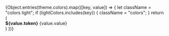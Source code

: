 
<Meta title="Docs/Colors" />

<style>
  {`
    .colors {
      width: 100%;
      padding: 2rem;
    }

    .colors div {
      display: flex;
      justify-content: space-between;
    }

    .colors div strong, span {
      font-size: .875rem;
    }

    .light {
      color: #FFFFFF;
    }
  `}
</style>


<ColorPallete>
  {Object.entries(theme.colors).map(([key, value]) => {
    let className = "colors light";
    if (lightColors.includes(key)) {
      className = "colors";
    }
    return (
      <div key={key} className={className} style={{background: `${value.value}`}}>
        <div>
          <strong>${value.token}</strong>
          <span>{value.value}</span>
        </div>
      </div>
    )
  })}
</ColorPallete>
